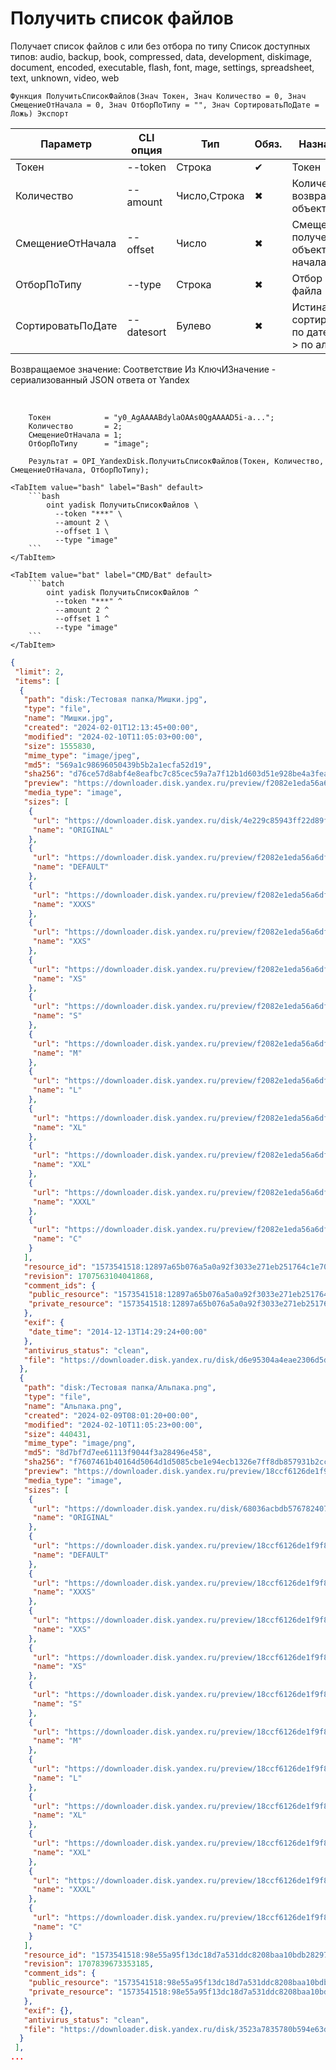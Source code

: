 ﻿---
sidebar_position: 8
description: Получить список файлов и другие функции для работы с Yandex Disk в Открытом пакете интеграций - бесплатной open-source библиотеке интеграций для 1С:Предприятие 8, OneScript и CLI
keywords: [1C, 1С, 1С:Предприятие, 1С:Предприятие 8.3, API, Интеграция, Сервисы, Обмен, OneScript, CLI, Yandex Disk]
---


# Получить список файлов
Получает список файлов с или без отбора по типу Список доступных типов: audio, backup, book, compressed, data, development, diskimage, document, encoded, executable, flash, font, mage, settings, spreadsheet, text, unknown, video, web



`Функция ПолучитьСписокФайлов(Знач Токен, Знач Количество = 0, Знач СмещениеОтНачала = 0, Знач ОтборПоТипу = "", Знач СортироватьПоДате = Ложь) Экспорт`

  | Параметр | CLI опция | Тип | Обяз. | Назначение |
  |-|-|-|-|-|
  | Токен | --token | Строка | &#x2714; | Токен |
  | Количество | --amount | Число,Строка | &#x2716; | Количество возвращаемых объектов |
  | СмещениеОтНачала | --offset | Число | &#x2716; | Смещение для получение объектов не из начала списка |
  | ОтборПоТипу | --type | Строка | &#x2716; | Отбор по типу файла |
  | СортироватьПоДате | --datesort | Булево | &#x2716; | Истина > сортировать по дате, Ложь > по алфавиту |

  
  Возвращаемое значение:   Соответствие Из КлючИЗначение - сериализованный JSON ответа от Yandex

<br/>



```bsl title="Пример использования для 1С:Предприятие/OneScript"
    Токен            = "y0_AgAAAABdylaOAAs0QgAAAAD5i-a...";
    Количество       = 2;
    СмещениеОтНачала = 1;
    ОтборПоТипу      = "image";

    Результат = OPI_YandexDisk.ПолучитьСписокФайлов(Токен, Количество, СмещениеОтНачала, ОтборПоТипу);
```
    

 <Tabs>
  
    <TabItem value="bash" label="Bash" default>
        ```bash
            oint yadisk ПолучитьСписокФайлов \
              --token "***" \
              --amount 2 \
              --offset 1 \
              --type "image"
        ```
    </TabItem>
  
    <TabItem value="bat" label="CMD/Bat" default>
        ```batch
            oint yadisk ПолучитьСписокФайлов ^
              --token "***" ^
              --amount 2 ^
              --offset 1 ^
              --type "image"
        ```
    </TabItem>
</Tabs>


```json title="Результат"
{
 "limit": 2,
 "items": [
  {
   "path": "disk:/Тестовая папка/Мишки.jpg",
   "type": "file",
   "name": "Мишки.jpg",
   "created": "2024-02-01T12:13:45+00:00",
   "modified": "2024-02-10T11:05:03+00:00",
   "size": 1555830,
   "mime_type": "image/jpeg",
   "md5": "569a1c98696050439b5b2a1ecfa52d19",
   "sha256": "d76ce57d8abf4e8eafbc7c85cec59a7a7f12b1d603d51e928be4a3fea0f6817c",
   "preview": "https://downloader.disk.yandex.ru/preview/f2082e1eda56a6df7b3fc7f939414242081338027a4bb10718bae53f18631215/inf/fwhLIia_-zlk2uITaqxgbGJbR3ANcQde87h7hiBT0GhEI8fhcC9IFRIL8W4OBV0J-yLh1Ds-lBckf41RQO7cPQ%3D%3D?uid=1573541518&filename=%D0%9C%D0%B8%D1%88%D0%BA%D0%B8.jpg&disposition=inline&hash=&limit=0&content_type=image%2Fjpeg&owner_uid=1573541518&tknv=v3&size=S&crop=0",
   "media_type": "image",
   "sizes": [
    {
     "url": "https://downloader.disk.yandex.ru/disk/4e229c85943ff22d89fd446e55d8e6c178c060ea5a0c20ceef0c51ff8863c156/68dd1af7/YCWwIV93r7kdvdgkpYJf7GJbR3ANcQde87h7hiBT0GgAoFo_n3KO9GXq2HWzSWwrwox97L651eAD93T19uJnow%3D%3D?uid=1573541518&filename=%D0%9C%D0%B8%D1%88%D0%BA%D0%B8.jpg&disposition=inline&hash=&limit=0&content_type=image%2Fjpeg&owner_uid=1573541518&fsize=1555830&hid=d4562df88a4f7d98d8aa94e30de24c09&media_type=image&tknv=v3&etag=569a1c98696050439b5b2a1ecfa52d19",
     "name": "ORIGINAL"
    },
    {
     "url": "https://downloader.disk.yandex.ru/preview/f2082e1eda56a6df7b3fc7f939414242081338027a4bb10718bae53f18631215/inf/fwhLIia_-zlk2uITaqxgbGJbR3ANcQde87h7hiBT0GhEI8fhcC9IFRIL8W4OBV0J-yLh1Ds-lBckf41RQO7cPQ%3D%3D?uid=1573541518&filename=%D0%9C%D0%B8%D1%88%D0%BA%D0%B8.jpg&disposition=inline&hash=&limit=0&content_type=image%2Fjpeg&owner_uid=1573541518&tknv=v3",
     "name": "DEFAULT"
    },
    {
     "url": "https://downloader.disk.yandex.ru/preview/f2082e1eda56a6df7b3fc7f939414242081338027a4bb10718bae53f18631215/inf/fwhLIia_-zlk2uITaqxgbGJbR3ANcQde87h7hiBT0GhEI8fhcC9IFRIL8W4OBV0J-yLh1Ds-lBckf41RQO7cPQ%3D%3D?uid=1573541518&filename=%D0%9C%D0%B8%D1%88%D0%BA%D0%B8.jpg&disposition=inline&hash=&limit=0&content_type=image%2Fjpeg&owner_uid=1573541518&tknv=v3&size=XXXS&crop=0",
     "name": "XXXS"
    },
    {
     "url": "https://downloader.disk.yandex.ru/preview/f2082e1eda56a6df7b3fc7f939414242081338027a4bb10718bae53f18631215/inf/fwhLIia_-zlk2uITaqxgbGJbR3ANcQde87h7hiBT0GhEI8fhcC9IFRIL8W4OBV0J-yLh1Ds-lBckf41RQO7cPQ%3D%3D?uid=1573541518&filename=%D0%9C%D0%B8%D1%88%D0%BA%D0%B8.jpg&disposition=inline&hash=&limit=0&content_type=image%2Fjpeg&owner_uid=1573541518&tknv=v3&size=XXS&crop=0",
     "name": "XXS"
    },
    {
     "url": "https://downloader.disk.yandex.ru/preview/f2082e1eda56a6df7b3fc7f939414242081338027a4bb10718bae53f18631215/inf/fwhLIia_-zlk2uITaqxgbGJbR3ANcQde87h7hiBT0GhEI8fhcC9IFRIL8W4OBV0J-yLh1Ds-lBckf41RQO7cPQ%3D%3D?uid=1573541518&filename=%D0%9C%D0%B8%D1%88%D0%BA%D0%B8.jpg&disposition=inline&hash=&limit=0&content_type=image%2Fjpeg&owner_uid=1573541518&tknv=v3&size=XS&crop=0",
     "name": "XS"
    },
    {
     "url": "https://downloader.disk.yandex.ru/preview/f2082e1eda56a6df7b3fc7f939414242081338027a4bb10718bae53f18631215/inf/fwhLIia_-zlk2uITaqxgbGJbR3ANcQde87h7hiBT0GhEI8fhcC9IFRIL8W4OBV0J-yLh1Ds-lBckf41RQO7cPQ%3D%3D?uid=1573541518&filename=%D0%9C%D0%B8%D1%88%D0%BA%D0%B8.jpg&disposition=inline&hash=&limit=0&content_type=image%2Fjpeg&owner_uid=1573541518&tknv=v3&size=S&crop=0",
     "name": "S"
    },
    {
     "url": "https://downloader.disk.yandex.ru/preview/f2082e1eda56a6df7b3fc7f939414242081338027a4bb10718bae53f18631215/inf/fwhLIia_-zlk2uITaqxgbGJbR3ANcQde87h7hiBT0GhEI8fhcC9IFRIL8W4OBV0J-yLh1Ds-lBckf41RQO7cPQ%3D%3D?uid=1573541518&filename=%D0%9C%D0%B8%D1%88%D0%BA%D0%B8.jpg&disposition=inline&hash=&limit=0&content_type=image%2Fjpeg&owner_uid=1573541518&tknv=v3&size=M&crop=0",
     "name": "M"
    },
    {
     "url": "https://downloader.disk.yandex.ru/preview/f2082e1eda56a6df7b3fc7f939414242081338027a4bb10718bae53f18631215/inf/fwhLIia_-zlk2uITaqxgbGJbR3ANcQde87h7hiBT0GhEI8fhcC9IFRIL8W4OBV0J-yLh1Ds-lBckf41RQO7cPQ%3D%3D?uid=1573541518&filename=%D0%9C%D0%B8%D1%88%D0%BA%D0%B8.jpg&disposition=inline&hash=&limit=0&content_type=image%2Fjpeg&owner_uid=1573541518&tknv=v3&size=L&crop=0",
     "name": "L"
    },
    {
     "url": "https://downloader.disk.yandex.ru/preview/f2082e1eda56a6df7b3fc7f939414242081338027a4bb10718bae53f18631215/inf/fwhLIia_-zlk2uITaqxgbGJbR3ANcQde87h7hiBT0GhEI8fhcC9IFRIL8W4OBV0J-yLh1Ds-lBckf41RQO7cPQ%3D%3D?uid=1573541518&filename=%D0%9C%D0%B8%D1%88%D0%BA%D0%B8.jpg&disposition=inline&hash=&limit=0&content_type=image%2Fjpeg&owner_uid=1573541518&tknv=v3&size=XL&crop=0",
     "name": "XL"
    },
    {
     "url": "https://downloader.disk.yandex.ru/preview/f2082e1eda56a6df7b3fc7f939414242081338027a4bb10718bae53f18631215/inf/fwhLIia_-zlk2uITaqxgbGJbR3ANcQde87h7hiBT0GhEI8fhcC9IFRIL8W4OBV0J-yLh1Ds-lBckf41RQO7cPQ%3D%3D?uid=1573541518&filename=%D0%9C%D0%B8%D1%88%D0%BA%D0%B8.jpg&disposition=inline&hash=&limit=0&content_type=image%2Fjpeg&owner_uid=1573541518&tknv=v3&size=XXL&crop=0",
     "name": "XXL"
    },
    {
     "url": "https://downloader.disk.yandex.ru/preview/f2082e1eda56a6df7b3fc7f939414242081338027a4bb10718bae53f18631215/inf/fwhLIia_-zlk2uITaqxgbGJbR3ANcQde87h7hiBT0GhEI8fhcC9IFRIL8W4OBV0J-yLh1Ds-lBckf41RQO7cPQ%3D%3D?uid=1573541518&filename=%D0%9C%D0%B8%D1%88%D0%BA%D0%B8.jpg&disposition=inline&hash=&limit=0&content_type=image%2Fjpeg&owner_uid=1573541518&tknv=v3&size=XXXL&crop=0",
     "name": "XXXL"
    },
    {
     "url": "https://downloader.disk.yandex.ru/preview/f2082e1eda56a6df7b3fc7f939414242081338027a4bb10718bae53f18631215/inf/fwhLIia_-zlk2uITaqxgbGJbR3ANcQde87h7hiBT0GhEI8fhcC9IFRIL8W4OBV0J-yLh1Ds-lBckf41RQO7cPQ%3D%3D?uid=1573541518&filename=%D0%9C%D0%B8%D1%88%D0%BA%D0%B8.jpg&disposition=inline&hash=&limit=0&content_type=image%2Fjpeg&owner_uid=1573541518&tknv=v3&size=S&crop=0",
     "name": "C"
    }
   ],
   "resource_id": "1573541518:12897a65b076a5a0a92f3033e271eb251764c1e70ba590f383d55c3da7ef8c60",
   "revision": 1707563104041868,
   "comment_ids": {
    "public_resource": "1573541518:12897a65b076a5a0a92f3033e271eb251764c1e70ba590f383d55c3da7ef8c60",
    "private_resource": "1573541518:12897a65b076a5a0a92f3033e271eb251764c1e70ba590f383d55c3da7ef8c60"
   },
   "exif": {
    "date_time": "2014-12-13T14:29:24+00:00"
   },
   "antivirus_status": "clean",
   "file": "https://downloader.disk.yandex.ru/disk/d6e95304a4eae2306d5dff0502c951509447b788266fd2556d76cd72382cf416/68dd1af7/YCWwIV93r7kdvdgkpYJf7GJbR3ANcQde87h7hiBT0GgAoFo_n3KO9GXq2HWzSWwrwox97L651eAD93T19uJnow%3D%3D?uid=1573541518&filename=%D0%9C%D0%B8%D1%88%D0%BA%D0%B8.jpg&disposition=attachment&hash=&limit=0&content_type=image%2Fjpeg&owner_uid=1573541518&fsize=1555830&hid=d4562df88a4f7d98d8aa94e30de24c09&media_type=image&tknv=v3&etag=569a1c98696050439b5b2a1ecfa52d19"
  },
  {
   "path": "disk:/Тестовая папка/Альпака.png",
   "type": "file",
   "name": "Альпака.png",
   "created": "2024-02-09T08:01:20+00:00",
   "modified": "2024-02-10T11:05:23+00:00",
   "size": 440431,
   "mime_type": "image/png",
   "md5": "8d7bf7d7ee61113f9044f3a28496e458",
   "sha256": "f7607461b40164d5064d1d5085cbe1e94ecb1326e7ff8db857931b2ccd14b7f8",
   "preview": "https://downloader.disk.yandex.ru/preview/18ccf6126de1f9f8417342056b3b45465558dd5c5a6f9e8fbe0a7dba2d443a38/inf/XaOrXlYnBpxW797ZgOAhk3wycN7Y8aZeqz0V5aRiHflcdzqrKKea1UOwO5u7r7puG36lZhKtArCk5dpjakvhRw%3D%3D?uid=1573541518&filename=%D0%90%D0%BB%D1%8C%D0%BF%D0%B0%D0%BA%D0%B0.png&disposition=inline&hash=&limit=0&content_type=image%2Fpng&owner_uid=1573541518&tknv=v3&size=S&crop=0",
   "media_type": "image",
   "sizes": [
    {
     "url": "https://downloader.disk.yandex.ru/disk/68036acbdb576782407cc0ac85a38ad3e1afcbc9b5cd2e5b1e9b46159d4005ef/68dd1af7/gwThwhLBKYvLhQCNnqAHirhroxr0HKnwcS_PunGIhx4_5THBef5BLmUoWbu9WB9u80KQZzXUtb3zIfpRSdMI0Q%3D%3D?uid=1573541518&filename=%D0%90%D0%BB%D1%8C%D0%BF%D0%B0%D0%BA%D0%B0.png&disposition=inline&hash=&limit=0&content_type=image%2Fpng&owner_uid=1573541518&fsize=440431&hid=0e9b208e1aea0dbd58b4b43ccdc3ad5a&media_type=image&tknv=v3&etag=8d7bf7d7ee61113f9044f3a28496e458",
     "name": "ORIGINAL"
    },
    {
     "url": "https://downloader.disk.yandex.ru/preview/18ccf6126de1f9f8417342056b3b45465558dd5c5a6f9e8fbe0a7dba2d443a38/inf/XaOrXlYnBpxW797ZgOAhk3wycN7Y8aZeqz0V5aRiHflcdzqrKKea1UOwO5u7r7puG36lZhKtArCk5dpjakvhRw%3D%3D?uid=1573541518&filename=%D0%90%D0%BB%D1%8C%D0%BF%D0%B0%D0%BA%D0%B0.png&disposition=inline&hash=&limit=0&content_type=image%2Fpng&owner_uid=1573541518&tknv=v3",
     "name": "DEFAULT"
    },
    {
     "url": "https://downloader.disk.yandex.ru/preview/18ccf6126de1f9f8417342056b3b45465558dd5c5a6f9e8fbe0a7dba2d443a38/inf/XaOrXlYnBpxW797ZgOAhk3wycN7Y8aZeqz0V5aRiHflcdzqrKKea1UOwO5u7r7puG36lZhKtArCk5dpjakvhRw%3D%3D?uid=1573541518&filename=%D0%90%D0%BB%D1%8C%D0%BF%D0%B0%D0%BA%D0%B0.png&disposition=inline&hash=&limit=0&content_type=image%2Fpng&owner_uid=1573541518&tknv=v3&size=XXXS&crop=0",
     "name": "XXXS"
    },
    {
     "url": "https://downloader.disk.yandex.ru/preview/18ccf6126de1f9f8417342056b3b45465558dd5c5a6f9e8fbe0a7dba2d443a38/inf/XaOrXlYnBpxW797ZgOAhk3wycN7Y8aZeqz0V5aRiHflcdzqrKKea1UOwO5u7r7puG36lZhKtArCk5dpjakvhRw%3D%3D?uid=1573541518&filename=%D0%90%D0%BB%D1%8C%D0%BF%D0%B0%D0%BA%D0%B0.png&disposition=inline&hash=&limit=0&content_type=image%2Fpng&owner_uid=1573541518&tknv=v3&size=XXS&crop=0",
     "name": "XXS"
    },
    {
     "url": "https://downloader.disk.yandex.ru/preview/18ccf6126de1f9f8417342056b3b45465558dd5c5a6f9e8fbe0a7dba2d443a38/inf/XaOrXlYnBpxW797ZgOAhk3wycN7Y8aZeqz0V5aRiHflcdzqrKKea1UOwO5u7r7puG36lZhKtArCk5dpjakvhRw%3D%3D?uid=1573541518&filename=%D0%90%D0%BB%D1%8C%D0%BF%D0%B0%D0%BA%D0%B0.png&disposition=inline&hash=&limit=0&content_type=image%2Fpng&owner_uid=1573541518&tknv=v3&size=XS&crop=0",
     "name": "XS"
    },
    {
     "url": "https://downloader.disk.yandex.ru/preview/18ccf6126de1f9f8417342056b3b45465558dd5c5a6f9e8fbe0a7dba2d443a38/inf/XaOrXlYnBpxW797ZgOAhk3wycN7Y8aZeqz0V5aRiHflcdzqrKKea1UOwO5u7r7puG36lZhKtArCk5dpjakvhRw%3D%3D?uid=1573541518&filename=%D0%90%D0%BB%D1%8C%D0%BF%D0%B0%D0%BA%D0%B0.png&disposition=inline&hash=&limit=0&content_type=image%2Fpng&owner_uid=1573541518&tknv=v3&size=S&crop=0",
     "name": "S"
    },
    {
     "url": "https://downloader.disk.yandex.ru/preview/18ccf6126de1f9f8417342056b3b45465558dd5c5a6f9e8fbe0a7dba2d443a38/inf/XaOrXlYnBpxW797ZgOAhk3wycN7Y8aZeqz0V5aRiHflcdzqrKKea1UOwO5u7r7puG36lZhKtArCk5dpjakvhRw%3D%3D?uid=1573541518&filename=%D0%90%D0%BB%D1%8C%D0%BF%D0%B0%D0%BA%D0%B0.png&disposition=inline&hash=&limit=0&content_type=image%2Fpng&owner_uid=1573541518&tknv=v3&size=M&crop=0",
     "name": "M"
    },
    {
     "url": "https://downloader.disk.yandex.ru/preview/18ccf6126de1f9f8417342056b3b45465558dd5c5a6f9e8fbe0a7dba2d443a38/inf/XaOrXlYnBpxW797ZgOAhk3wycN7Y8aZeqz0V5aRiHflcdzqrKKea1UOwO5u7r7puG36lZhKtArCk5dpjakvhRw%3D%3D?uid=1573541518&filename=%D0%90%D0%BB%D1%8C%D0%BF%D0%B0%D0%BA%D0%B0.png&disposition=inline&hash=&limit=0&content_type=image%2Fpng&owner_uid=1573541518&tknv=v3&size=L&crop=0",
     "name": "L"
    },
    {
     "url": "https://downloader.disk.yandex.ru/preview/18ccf6126de1f9f8417342056b3b45465558dd5c5a6f9e8fbe0a7dba2d443a38/inf/XaOrXlYnBpxW797ZgOAhk3wycN7Y8aZeqz0V5aRiHflcdzqrKKea1UOwO5u7r7puG36lZhKtArCk5dpjakvhRw%3D%3D?uid=1573541518&filename=%D0%90%D0%BB%D1%8C%D0%BF%D0%B0%D0%BA%D0%B0.png&disposition=inline&hash=&limit=0&content_type=image%2Fpng&owner_uid=1573541518&tknv=v3&size=XL&crop=0",
     "name": "XL"
    },
    {
     "url": "https://downloader.disk.yandex.ru/preview/18ccf6126de1f9f8417342056b3b45465558dd5c5a6f9e8fbe0a7dba2d443a38/inf/XaOrXlYnBpxW797ZgOAhk3wycN7Y8aZeqz0V5aRiHflcdzqrKKea1UOwO5u7r7puG36lZhKtArCk5dpjakvhRw%3D%3D?uid=1573541518&filename=%D0%90%D0%BB%D1%8C%D0%BF%D0%B0%D0%BA%D0%B0.png&disposition=inline&hash=&limit=0&content_type=image%2Fpng&owner_uid=1573541518&tknv=v3&size=XXL&crop=0",
     "name": "XXL"
    },
    {
     "url": "https://downloader.disk.yandex.ru/preview/18ccf6126de1f9f8417342056b3b45465558dd5c5a6f9e8fbe0a7dba2d443a38/inf/XaOrXlYnBpxW797ZgOAhk3wycN7Y8aZeqz0V5aRiHflcdzqrKKea1UOwO5u7r7puG36lZhKtArCk5dpjakvhRw%3D%3D?uid=1573541518&filename=%D0%90%D0%BB%D1%8C%D0%BF%D0%B0%D0%BA%D0%B0.png&disposition=inline&hash=&limit=0&content_type=image%2Fpng&owner_uid=1573541518&tknv=v3&size=XXXL&crop=0",
     "name": "XXXL"
    },
    {
     "url": "https://downloader.disk.yandex.ru/preview/18ccf6126de1f9f8417342056b3b45465558dd5c5a6f9e8fbe0a7dba2d443a38/inf/XaOrXlYnBpxW797ZgOAhk3wycN7Y8aZeqz0V5aRiHflcdzqrKKea1UOwO5u7r7puG36lZhKtArCk5dpjakvhRw%3D%3D?uid=1573541518&filename=%D0%90%D0%BB%D1%8C%D0%BF%D0%B0%D0%BA%D0%B0.png&disposition=inline&hash=&limit=0&content_type=image%2Fpng&owner_uid=1573541518&tknv=v3&size=S&crop=0",
     "name": "C"
    }
   ],
   "resource_id": "1573541518:98e55a95f13dc18d7a531ddc8208baa10bdb282970b441243d13a7cd1231a8d1",
   "revision": 1707839673353185,
   "comment_ids": {
    "public_resource": "1573541518:98e55a95f13dc18d7a531ddc8208baa10bdb282970b441243d13a7cd1231a8d1",
    "private_resource": "1573541518:98e55a95f13dc18d7a531ddc8208baa10bdb282970b441243d13a7cd1231a8d1"
   },
   "exif": {},
   "antivirus_status": "clean",
   "file": "https://downloader.disk.yandex.ru/disk/3523a7835780b594e63d964a12e2bc1c059b891542b6beecea32ab7c91747c0c/68dd1af7/gwThwhLBKYvLhQCNnqAHirhroxr0HKnwcS_PunGIhx4_5THBef5BLmUoWbu9WB9u80KQZzXUtb3zIfpRSdMI0Q%3D%3D?uid=1573541518&filename=%D0%90%D0%BB%D1%8C%D0%BF%D0%B0%D0%BA%D0%B0.png&disposition=attachment&hash=&limit=0&content_type=image%2Fpng&owner_uid=1573541518&fsize=440431&hid=0e9b208e1aea0dbd58b4b43ccdc3ad5a&media_type=image&tknv=v3&etag=8d7bf7d7ee61113f9044f3a28496e458"
  }
 ],
...
```
